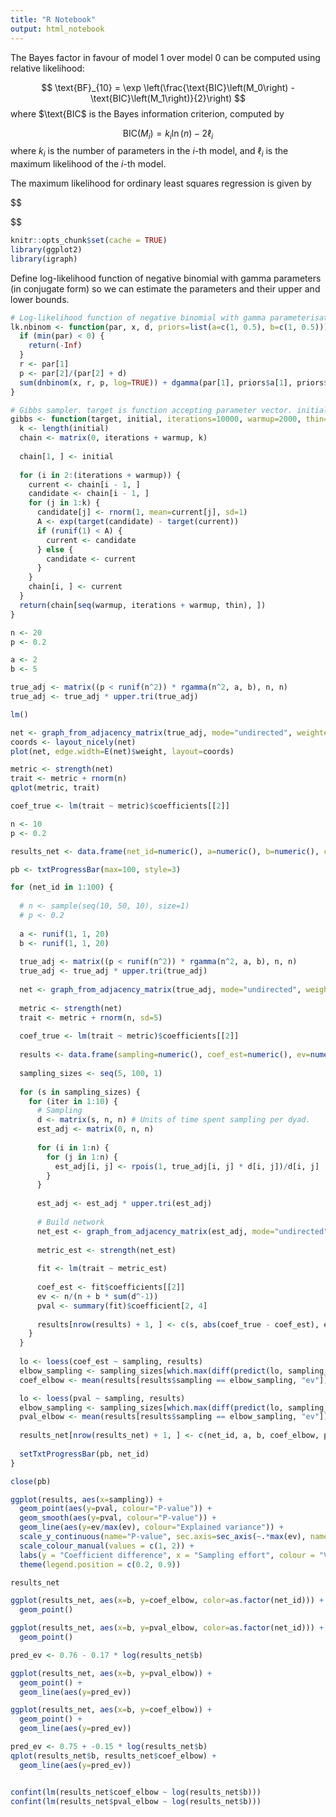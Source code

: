 ```yaml
---
title: "R Notebook"
output: html_notebook
---
```


The Bayes factor in favour of model 1 over model 0 can be computed using relative likelihood:

$$
\text{BF}_{10} = \exp \left(\frac{\text{BIC}\left(M_0\right) - \text{BIC}\left(M_1\right)}{2}\right)
$$
where $\text{BIC$ is the Bayes information criterion, computed by

$$
\text{BIC}(M_i) = k_i \ln(n) - 2\ell_i
$$
where $k_i$ is the number of parameters in the $i$-th model, and $\ell_i$ is the maximum likelihood of the $i$-th model.

The maximum likelihood for ordinary least squares regression is given by

$$

$$

```r
knitr::opts_chunk$set(cache = TRUE)
library(ggplot2)
library(igraph)
```

Define log-likelihood function of negative binomial with gamma parameters (in conjugate form) so we can estimate the parameters and their upper and lower bounds.

```r
# Log-likelihood function of negative binomial with gamma parameterisation. Parameters have gamma priors.
lk.nbinom <- function(par, x, d, priors=list(a=c(1, 0.5), b=c(1, 0.5))) {
  if (min(par) < 0) {
    return(-Inf)
  }
  r <- par[1]
  p <- par[2]/(par[2] + d)
  sum(dnbinom(x, r, p, log=TRUE)) + dgamma(par[1], priors$a[1], priors$a[2], log=TRUE) + dgamma(par[2], priors$b[1], priors$b[2], log=TRUE)
}

# Gibbs sampler. target is function accepting parameter vector. initial is starting vector, to be accepted by target.
gibbs <- function(target, initial, iterations=10000, warmup=2000, thin=100) {
  k <- length(initial)
  chain <- matrix(0, iterations + warmup, k)
  
  chain[1, ] <- initial
  
  for (i in 2:(iterations + warmup)) {
    current <- chain[i - 1, ]
    candidate <- chain[i - 1, ]
    for (j in 1:k) {
      candidate[j] <- rnorm(1, mean=current[j], sd=1)
      A <- exp(target(candidate) - target(current))
      if (runif(1) < A) {
        current <- candidate
      } else {
        candidate <- current
      }
    }
    chain[i, ] <- current
  }
  return(chain[seq(warmup, iterations + warmup, thin), ])
}
```

```r
n <- 20
p <- 0.2

a <- 2
b <- 5

true_adj <- matrix((p < runif(n^2)) * rgamma(n^2, a, b), n, n)
true_adj <- true_adj * upper.tri(true_adj)

lm()

net <- graph_from_adjacency_matrix(true_adj, mode="undirected", weighted=TRUE)
coords <- layout_nicely(net)
plot(net, edge.width=E(net)$weight, layout=coords)
```

```r
metric <- strength(net)
trait <- metric + rnorm(n)
qplot(metric, trait)

coef_true <- lm(trait ~ metric)$coefficients[[2]]
```

```r
n <- 10
p <- 0.2

results_net <- data.frame(net_id=numeric(), a=numeric(), b=numeric(), coef_elbow=numeric(), pval_elbow=numeric())

pb <- txtProgressBar(max=100, style=3)

for (net_id in 1:100) {
  
  # n <- sample(seq(10, 50, 10), size=1)
  # p <- 0.2
  
  a <- runif(1, 1, 20)
  b <- runif(1, 1, 20)
  
  true_adj <- matrix((p < runif(n^2)) * rgamma(n^2, a, b), n, n)
  true_adj <- true_adj * upper.tri(true_adj)
  
  net <- graph_from_adjacency_matrix(true_adj, mode="undirected", weighted=TRUE)
  
  metric <- strength(net)
  trait <- metric + rnorm(n, sd=5)
  
  coef_true <- lm(trait ~ metric)$coefficients[[2]]
  
  results <- data.frame(sampling=numeric(), coef_est=numeric(), ev=numeric(), pval=numeric())
  
  sampling_sizes <- seq(5, 100, 1)
  
  for (s in sampling_sizes) {
    for (iter in 1:10) {
      # Sampling
      d <- matrix(s, n, n) # Units of time spent sampling per dyad.
      est_adj <- matrix(0, n, n)
      
      for (i in 1:n) {
        for (j in 1:n) {
          est_adj[i, j] <- rpois(1, true_adj[i, j] * d[i, j])/d[i, j]
        }
      }
      
      est_adj <- est_adj * upper.tri(est_adj)
      
      # Build network
      net_est <- graph_from_adjacency_matrix(est_adj, mode="undirected", weighted=TRUE)
      
      metric_est <- strength(net_est)
    
      fit <- lm(trait ~ metric_est)
      
      coef_est <- fit$coefficients[[2]]
      ev <- n/(n + b * sum(d^-1))
      pval <- summary(fit)$coefficient[2, 4]
      
      results[nrow(results) + 1, ] <- c(s, abs(coef_true - coef_est), ev, pval)
    }
  }
  
  lo <- loess(coef_est ~ sampling, results)
  elbow_sampling <- sampling_sizes[which.max(diff(predict(lo, sampling_sizes), differences=2))]
  coef_elbow <- mean(results[results$sampling == elbow_sampling, "ev"])

  lo <- loess(pval ~ sampling, results)
  elbow_sampling <- sampling_sizes[which.max(diff(predict(lo, sampling_sizes), differences=2))]
  pval_elbow <- mean(results[results$sampling == elbow_sampling, "ev"])
  
  results_net[nrow(results_net) + 1, ] <- c(net_id, a, b, coef_elbow, pval_elbow)
  
  setTxtProgressBar(pb, net_id)
}

close(pb)

ggplot(results, aes(x=sampling)) +
  geom_point(aes(y=pval, colour="P-value")) +
  geom_smooth(aes(y=pval, colour="P-value")) +
  geom_line(aes(y=ev/max(ev), colour="Explained variance")) +
  scale_y_continuous(name="P-value", sec.axis=sec_axis(~.*max(ev), name="Explained variance")) +
  scale_colour_manual(values = c(1, 2)) +
  labs(y = "Coefficient difference", x = "Sampling effort", colour = "Value") +
  theme(legend.position = c(0.2, 0.9))

results_net
```

```r
ggplot(results_net, aes(x=b, y=coef_elbow, color=as.factor(net_id))) +
  geom_point()
```

```r
ggplot(results_net, aes(x=b, y=pval_elbow, color=as.factor(net_id))) +
  geom_point()
```


```r
pred_ev <- 0.76 - 0.17 * log(results_net$b)

ggplot(results_net, aes(x=b, y=pval_elbow)) +
  geom_point() +
  geom_line(aes(y=pred_ev))

ggplot(results_net, aes(x=b, y=coef_elbow)) +
  geom_point() +
  geom_line(aes(y=pred_ev))
```

```r
pred_ev <- 0.75 + -0.15 * log(results_net$b)
qplot(results_net$b, results_net$coef_elbow) +
  geom_line(aes(y=pred_ev))


confint(lm(results_net$coef_elbow ~ log(results_net$b)))
confint(lm(results_net$pval_elbow ~ log(results_net$b)))


```
